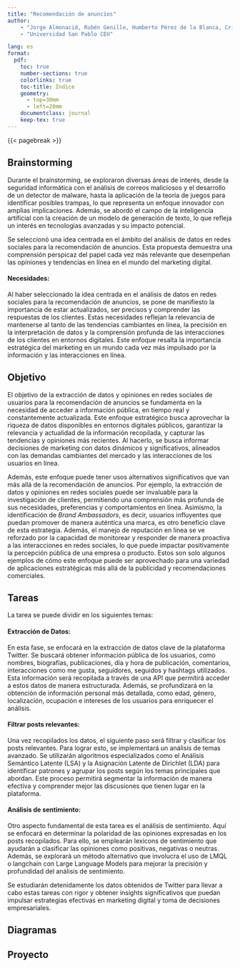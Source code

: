 ```yaml
---
title: "Recomendación de anuncios"
author: 
    - "Jorge Almonacid, Rubén Genillo, Humberto Pérez de la Blanca, Cristina Suárez"
    - "Universidad San Pablo CEU"

lang: es
format:
  pdf:
    toc: true
    number-sections: true
    colorlinks: true
    toc-title: Indice
    geometry:
      - top=30mm
      - left=20mm
    documentclass: journal
    keep-tex: true
---
```


{{< pagebreak >}}

## Brainstorming

Durante el brainstorming, se exploraron diversas áreas de interés, desde la seguridad informática con el análisis de correos maliciosos y el desarrollo de un detector de malware, hasta la aplicación de la teoría de juegos para identificar posibles trampas, lo que representa un enfoque innovador con amplias implicaciones. Además, se abordó el campo de la inteligencia artificial con la creación de un modelo de generación de texto, lo que refleja un interés en tecnologías avanzadas y su impacto potencial.

Se seleccionó una idea centrada en el ámbito del análisis de datos en redes sociales para la recomendación de anuncios. Esta propuesta demuestra una comprensión perspicaz del papel cada vez más relevante que desempeñan las opiniones y tendencias en línea en el mundo del marketing digital.



#### Necesidades:

Al haber seleccionado la idea centrada en el análisis de datos en redes sociales para la recomendación de anuncios, se pone de manifiesto la importancia de estar actualizados, ser precisos y comprender las respuestas de los clientes. Estas necesidades reflejan la relevancia de mantenerse al tanto de las tendencias cambiantes en línea, la precisión en la interpretación de datos y la comprensión profunda de las interacciones de los clientes en entornos digitales. Este enfoque resalta la importancia estratégica del marketing en un mundo cada vez más impulsado por la información y las interacciones en línea.



## Objetivo

El objetivo de la extracción de datos y opiniones en redes sociales de usuarios para la recomendación de anuncios se fundamenta en la necesidad de acceder a información pública, en tiempo real y constantemente actualizada. Este enfoque estratégico busca aprovechar la riqueza de datos disponibles en entornos digitales públicos, garantizar la relevancia y actualidad de la información recopilada, y capturar las tendencias y opiniones más recientes. Al hacerlo, se busca informar decisiones de marketing con datos dinámicos y significativos, alineados con las demandas cambiantes del mercado y las interacciones de los usuarios en línea.


Además, este enfoque puede tener usos alternativos significativos que van más allá de la recomendación de anuncios. Por ejemplo, la extracción de datos y opiniones en redes sociales puede ser invaluable para la investigación de clientes, permitiendo una comprensión más profunda de sus necesidades, preferencias y comportamientos en línea. Asimismo, la identificación de *Brand Ambassadors*, es decir, usuarios influyentes que puedan promover de manera auténtica una marca, es otro beneficio clave de esta estrategia. Además, el manejo de reputación en línea se ve reforzado por la capacidad de monitorear y responder de manera proactiva a las interacciones en redes sociales, lo que puede impactar positivamente la percepción pública de una empresa o producto. Estos son solo algunos ejemplos de cómo este enfoque puede ser aprovechado para una variedad de aplicaciones estratégicas más allá de la publicidad y recomendaciones comerciales.



## Tareas

La tarea se puede dividir en los siguientes temas:

#### Extracción de Datos:
En esta fase, se enfocará en la extracción de datos clave de la plataforma Twitter. Se buscará obtener información pública de los usuarios, como nombres, biografías, publicaciones, día y hora de publicación, comentarios, interacciones como me gusta, seguidores, seguidos y hashtags utilizados. Esta información será recopilada a través de una API que permitirá acceder a estos datos de manera estructurada. Además, se profundizará en la obtención de información personal más detallada, como edad, género, localización, ocupación e intereses de los usuarios para enriquecer el análisis.

#### Filtrar posts relevantes:
Una vez recopilados los datos, el siguiente paso será filtrar y clasificar los posts relevantes. Para lograr esto, se implementará un análisis de temas avanzado. Se utilizarán algoritmos especializados como el Análisis Semántico Latente (LSA) y la Asignación Latente de Dirichlet (LDA) para identificar patrones y agrupar los posts según los temas principales que abordan. Este proceso permitirá segmentar la información de manera efectiva y comprender mejor las discusiones que tienen lugar en la plataforma.

#### Análisis de sentimiento:
Otro aspecto fundamental de esta tarea es el análisis de sentimiento. Aquí se enfocará en determinar la polaridad de las opiniones expresadas en los posts recopilados. Para ello, se emplearán lexicons de sentimiento que ayudarán a clasificar las opiniones como positivas, negativas o neutras. Además, se explorará un método alternativo que involucra el uso de LMQL o langchain con Large Language Models para mejorar la precisión y profundidad del análisis de sentimiento.

Se estudiarán detenidamente los datos obtenidos de Twitter para llevar a cabo estas tareas con rigor y obtener insights significativos que puedan impulsar estrategias efectivas en marketing digital y toma de decisiones empresariales.


## Diagramas




## Proyecto

<!-- extraccion de datos
  mediante api -> descartada
  mediante scrapping 
  manual -> respaldo
ia para analisis de sentimiento
ia para topic modeling (clasificar por temas)
asignacion de anuncios (simplemente diremos algo tipo, "a estos usuarios se les recomendaran anuncios relacionados con "tema" y que se puede ver en la base de datos, una vez lleguen los anuncios se insertaran a la base, se analizaran con topic modeling los resumenes de los anuncios y se enviarán los que coincidan a los usuarios") -->